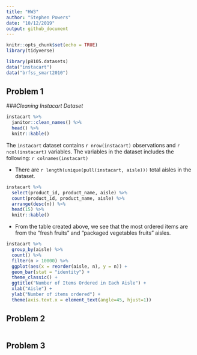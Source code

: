 ```yaml
---
title: "HW3"
author: "Stephen Powers"
date: "10/12/2019"
output: github_document
---
```


```r
knitr::opts_chunk$set(echo = TRUE)
library(tidyverse)
```



```r
library(p8105.datasets)
data("instacart")
data("brfss_smart2010")
```

## Problem 1

###*Cleaning Instacart Dataset*

```r
instacart %>% 
  janitor::clean_names() %>% 
  head() %>% 
  knitr::kable()
```

The `instacart` dataset contains `r nrow(instacart)` observations and `r ncol(instacart)` variables. The variables in the dataset includes the following: `r colnames(instacart)`

* There are `r length(unique(pull(instacart, aisle)))` total aisles in the dataset. 

```r
instacart %>% 
  select(product_id, product_name, aisle) %>% 
  count(product_id, product_name, aisle) %>% 
  arrange(desc(n)) %>% 
  head(15) %>% 
  knitr::kable()
```

* From the table created above, we see that the most ordered items are from the "fresh fruits" and "packaged vegetables fruits" aisles. 


```r
instacart %>% 
  group_by(aisle) %>% 
  count() %>% 
  filter(n > 10000) %>% 
  ggplot(aes(x = reorder(aisle, n), y = n)) +
  geom_bar(stat = "identity") +
  theme_classic() +
  ggtitle("Number of Items Ordered in Each Aisle") +
  xlab("Aisle") +
  ylab("Number of items ordered") +
  theme(axis.text.x = element_text(angle=45, hjust=1))
```


## Problem 2


```r

```


## Problem 3


```r

```


